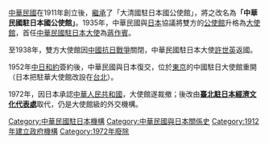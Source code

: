 [[中華民國|中華民國]]在1911年創立後，[[國家繼承|繼承]]了「大清國駐日本國公使館」，將之改名為'''「中華民國駐日本國公使館」'''。1935年，中華民國與[[日本|日本]]協議將雙方的[[公使館|公使館]]升格為[[大使館|大使館]]，首任[[中華民國駐日本大使|中華民國駐日本大使]]為[[蔣作賓|蔣作賓]]。<p>至1938年，雙方大使館因[[中國抗日戰爭|中國抗日戰爭]]關閉，中華民國駐日本大使[[許世英|許世英]]返國。<p>1952年[[中日和約|中日和約]]簽約後，中華民國與日本復交，位於[[東京|東京]]的中國駐日大使館重開（日本把駐華大使館改設在[[台北|台北]]）。<p>1972年，因日本承認[[中華人民共和國|中華人民共和國]]，大使館遂裁撤；後改由'''[[臺北駐日本經濟文化代表處|臺北駐日本經濟文化代表處]]'''取代，仍是大使館級的外交機構。

{{TW-stub}}
[[Category:中華民國駐日本機構|Category:中華民國駐日本機構]]
[[Category:中華民國與日本關係史|Category:中華民國與日本關係史]]
[[Category:1912年建立政府機構|Category:1912年建立政府機構]]
[[Category:1972年廢除|Category:1972年廢除]]